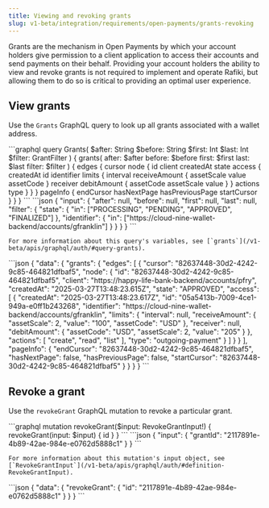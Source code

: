 ```yaml
---
title: Viewing and revoking grants
slug: v1-beta/integration/requirements/open-payments/grants-revoking
---
```



Grants are the mechanism in Open Payments by which your account holders give permission to a client application to access their accounts and send payments on their behalf. Providing your account holders the ability to view and revoke grants is not required to implement and operate Rafiki, but allowing them to do so is critical to providing an optimal user experience.

## View grants

Use the `Grants` GraphQL query to look up all grants associated with a wallet address.

<Tabs>
  <TabItem label="Operation">
    ```graphql
    query Grants(
      $after: String
      $before: String
      $first: Int
      $last: Int
      $filter: GrantFilter
    ) {
      grants(
        after: $after
        before: $before
        first: $first
        last: $last
        filter: $filter
      ) {
        edges {
          cursor
          node {
            id
            client
            createdAt
            state
            access {
              createdAt
              id
              identifier
              limits {
                interval
                receiveAmount {
                  assetScale
                  value
                  assetCode
                }
                receiver
                debitAmount {
                  assetCode
                  assetScale
                  value
                }
              }
              actions
              type
            }
          }
        }
        pageInfo {
          endCursor
          hasNextPage
          hasPreviousPage
          startCursor
        }
      }
    }
    ```
  </TabItem>

  <TabItem label="Variables">
    ```json
    {
      "input": {
        "after": null,
        "before": null,
        "first": null,
        "last": null,
        "filter": {
            "state": {
                "in": ["PROCESSING", "PENDING", "APPROVED", "FINALIZED"]
            },
            "identifier": {
                "in": ["https://cloud-nine-wallet-backend/accounts/gfranklin"]
            }
        }
    }
    }
    ```

    For more information about this query's variables, see [`grants`](/v1-beta/apis/graphql/auth/#query-grants).
  </TabItem>

  <TabItem label="Response">
    ```json
    {
      "data": {
        "grants": {
          "edges": [
            {
              "cursor": "82637448-30d2-4242-9c85-464821dfbaf5",
              "node": {
                "id": "82637448-30d2-4242-9c85-464821dfbaf5",
                "client": "https://happy-life-bank-backend/accounts/pfry",
                "createdAt": "2025-03-27T13:48:23.615Z",
                "state": "APPROVED",
                "access": [
                  {
                    "createdAt": "2025-03-27T13:48:23.617Z",
                    "id": "05a5413b-7009-4ce1-949a-e0ff1b243268",
                    "identifier": "https://cloud-nine-wallet-backend/accounts/gfranklin",
                    "limits": {
                      "interval": null,
                      "receiveAmount": {
                        "assetScale": 2,
                        "value": "100",
                        "assetCode": "USD"
                      },
                      "receiver": null,
                      "debitAmount": {
                        "assetCode": "USD",
                        "assetScale": 2,
                        "value": "205"
                      }
                    },
                    "actions": [
                      "create",
                      "read",
                      "list"
                    ],
                    "type": "outgoing-payment"
                  }
                ]
              }
            }
          ],
          "pageInfo": {
            "endCursor": "82637448-30d2-4242-9c85-464821dfbaf5",
            "hasNextPage": false,
            "hasPreviousPage": false,
            "startCursor": "82637448-30d2-4242-9c85-464821dfbaf5"
          }
        }
      }
    }
    ```
  </TabItem>
</Tabs>

## Revoke a grant

Use the `revokeGrant` GraphQL mutation to revoke a particular grant.

<Tabs>
  <TabItem label="Operation">
    ```graphql
    mutation revokeGrant($input: RevokeGrantInput!) {
        revokeGrant(input: $input) {
            id
        }
    }
    ```
  </TabItem>

  <TabItem label="Variables">
    ```json
    {
        "input": {
            "grantId": "2117891e-4b89-42ae-984e-e0762d5888c1"
        }
    }
    ```

    For more information about this mutation's input object, see [`RevokeGrantInput`](/v1-beta/apis/graphql/auth/#definition-RevokeGrantInput).
  </TabItem>

  <TabItem label="Response">
    ```json
    {
      "data": {
        "revokeGrant": {
          "id": "2117891e-4b89-42ae-984e-e0762d5888c1"
        }
      }
    }
    ```
  </TabItem>
</Tabs>
